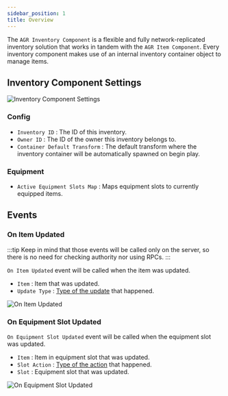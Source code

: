 ```yaml
---
sidebar_position: 1
title: Overview
---
```



The `AGR Inventory Component` is a flexible and fully network-replicated inventory
solution that works in tandem with the `AGR Item Component`.
Every inventory component makes use of an internal inventory container object
to manage items.

## Inventory Component Settings

![Inventory Component Settings](_static/img/overview/class-settings.png)

### Config
* `Inventory ID` : The ID of this inventory.
* `Owner ID` : The ID of the owner this inventory belongs to.
* `Container Default Transform` : The default transform where the inventory
container will be automatically spawned on begin play.

### Equipment
* `Active Equipment Slots Map` : Maps equipment slots to currently equipped items.

## Events
### On Item Updated

:::tip
Keep in mind that those events will be called only on the server, so there is
no need for checking authority nor using RPCs.
:::

`On Item Updated` event will be called when the item was updated.
* `Item` <Step text="1"/> : Item that was updated.
* `Update Type` <Step text="2"/> : [Type of the update](/docs/inventory-module/types#item-update-type) that happened.

![On Item Updated](_static/img/overview/on-item-updated.png)

### On Equipment Slot Updated

`On Equipment Slot Updated` event will be called when the equipment slot was updated.
* `Item` <Step text="1"/> : Item in equipment slot that was updated.
* `Slot Action` <Step text="2"/> : [Type of the action](/docs/inventory-module/types#equipment-slot-action) that happened.
* `Slot` <Step text="3"/> : Equipment slot that was updated.

![On Equipment Slot Updated](_static/img/overview/on-equipment-slot-updated.png)